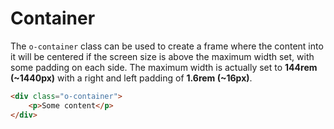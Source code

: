 <Meta title="Objects/Container" />

# Container

The `o-container` class can be used to create a frame where the content into it will be centered if the screen size is above the maximum width set, with some padding on each side. The maximum width is actually set to **144rem (~1440px)** with a right and left padding of **1.6rem (~16px)**.

```html
<div class="o-container">
    <p>Some content</p>
</div>
```
